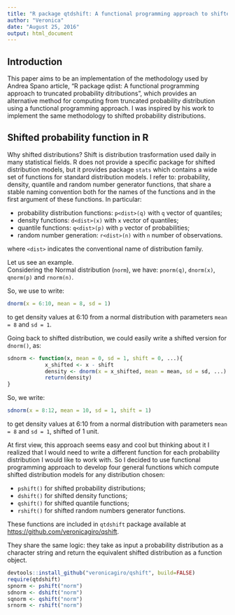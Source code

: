 ```yaml
---
title: "R package qtdshift: A functional programming approach to shifted probability ditributions"
author: "Veronica"
date: "August 25, 2016"
output: html_document
---
```


## Introduction

This paper aims to be an implementation of the methodology used by Andrea Spano article, "R package qdist: A functional programming approach to truncated probability ditributions", which provides an alternative method for computing from truncated probability distribution using a functional programming approach. I was inspired by his work to implement the same methodology to shifted probability distributions. 

## Shifted probability function in R

Why shifted distributions? Shift is distribution trasformation used daily in many statistical fields. R does not provide a specific package for shifted distribution models, but it provides package `stats` which contains a wide set of functions for standard distribution models. I refer to: probability, density, quantile and random number generator functions, that share a stable naming convention both for the names of the functions and in the first argument of these functions. In particular:

* probability distribution functions: `p<dist>(q)` with `q` vector of quantiles;
* density functions: `d<dist>(x)` with `x` vector of quantiles;
* quantile functions: `q<dist>(p)` with `p` vector of probabilities;
* random number generation: `r<dist>(n)` with `n` number of observations.

where `<dist>` indicates the conventional name of distribution family.

Let us see an example.  
Considering the Normal distribution (`norm`), we have: `pnorm(q)`, `dnorm(x)`, `qnorm(p)` and `rnorm(n)`. 

So, we use to write:

```r
dnorm(x = 6:10, mean = 8, sd = 1)
```

to get density values at 6:10 from a normal distribution with parameters `mean = 8` and `sd = 1`.


Going back to shifted distribution, we could easily write a shifted version for `dnorm()`, as:

```r
sdnorm <- function(x, mean = 0, sd = 1, shift = 0, ...){
            x_shifted <- x - shift
            density <- dnorm(x = x_shifted, mean = mean, sd = sd, ...)
            return(density)
}
```

So, we write:

```r
sdnorm(x = 8:12, mean = 10, sd = 1, shift = 1)
```

to get density values at 6:10 from a normal distribution with parameters `mean = 8` and `sd = 1`, shifted of 1 unit.

At first view, this approach seems easy and cool but thinking about it I realized that I would need to write a different function for each probability distribution I would like to work with. So I decided to use functional programming approach to develop four general functions which compute shifted distribution models for any distribution chosen:

* `pshift()` for shifted probability distributions;
* `dshift()` for shifted density functions;
* `qshift()` for shifted quantile functions;
* `rshift()` for shifted random numbers generator functions. 

These functions are included in `qtdshift` package available at [https://github.com/veronicagiro/qshift](https://github.com/veronicagiro/qshift).

They share the same logic: they take as input a probability distribution as a character string and return the equivalent shifted distribution as a function object.

```r
devtools::install_github("veronicagiro/qshift", build=FALSE)
require(qtdshift)
spnorm <- pshift("norm")
sdnorm <- dshift("norm")
sqnorm <- qshift("norm")
srnorm <- rshift("norm")
```



<!--
esempi
-->

